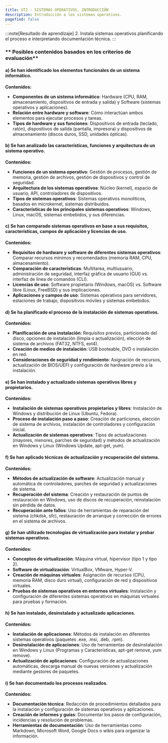 ```yaml
---
title: UT2 - SISTEMAS OPERATIVOS. INTRODUCCIÓN
description: Introducción a los sistemas operativos.
pagefind: false
---
```


:::note[Resultado de aprendizaje]
 2. Instala sistemas operativos planificando el proceso e interpretando documentación técnica.
:::

### ** Posibles contenidos basados en los criterios de evaluación**

#### **a) Se han identificado los elementos funcionales de un sistema informático.**
**Contenidos:**
- **Componentes de un sistema informático**: Hardware (CPU, RAM, almacenamiento, dispositivos de entrada y salida) y Software (sistemas operativos y aplicaciones).
- **Relación entre hardware y software**: Cómo interactúan ambos elementos para ejecutar procesos y tareas.
- **Tipos de hardware y sus funciones**: Dispositivos de entrada (teclado, ratón), dispositivos de salida (pantalla, impresora) y dispositivos de almacenamiento (discos duros, SSD, unidades ópticas).

#### **b) Se han analizado las características, funciones y arquitectura de un sistema operativo.**
**Contenidos:**
- **Funciones de un sistema operativo**: Gestión de procesos, gestión de memoria, gestión de archivos, gestión de dispositivos y control de seguridad.
- **Arquitectura de los sistemas operativos**: Núcleo (kernel), espacio de usuario, API, controladores de dispositivos.
- **Tipos de sistemas operativos**: Sistemas operativos monolíticos, basados en microkernel, sistemas distribuidos.
- **Características de los principales sistemas operativos**: Windows, Linux, macOS, sistemas embebidos, y sus diferencias.

#### **c) Se han comparado sistemas operativos en base a sus requisitos, características, campos de aplicación y licencias de uso.**
**Contenidos:**
- **Requisitos de hardware y software de diferentes sistemas operativos**: Comparar recursos mínimos y recomendados (memoria RAM, CPU, almacenamiento).
- **Comparación de características**: Multitarea, multiusuario, administración de seguridad, interfaz gráfica de usuario (GUI) vs. interfaz de línea de comandos (CLI).
- **Licencias de uso**: Software propietario (Windows, macOS) vs. Software libre (Linux, FreeBSD) y sus implicaciones.
- **Aplicaciones y campos de uso**: Sistemas operativos para servidores, estaciones de trabajo, dispositivos móviles y sistemas embebidos.

#### **d) Se ha planificado el proceso de la instalación de sistemas operativos.**
**Contenidos:**
- **Planificación de una instalación**: Requisitos previos, particionado del disco, opciones de instalación (limpia o actualización), elección de sistema de archivos (FAT32, NTFS, ext4).
- **Creación de medios de instalación**: USB booteable, DVD o instalación en red.
- **Consideraciones de seguridad y rendimiento**: Asignación de recursos, actualización de BIOS/UEFI y configuración de hardware previo a la instalación.

#### **e) Se han instalado y actualizado sistemas operativos libres y propietarios.**
**Contenidos:**
- **Instalación de sistemas operativos propietarios y libres**: Instalación de Windows y distribución de Linux (Ubuntu, Fedora).
- **Proceso de instalación paso a paso**: Creación de particiones, elección de sistema de archivos, instalación de controladores y configuración inicial.
- **Actualización de sistemas operativos**: Tipos de actualizaciones (mayores, menores, parches de seguridad) y métodos de actualización en Windows y Linux (Windows Update, apt-get, yum).

#### **f) Se han aplicado técnicas de actualización y recuperación del sistema.**
**Contenidos:**
- **Métodos de actualización de software**: Actualización manual y automática de controladores, parches de seguridad y actualizaciones de sistema.
- **Recuperación del sistema**: Creación y restauración de puntos de restauración en Windows, uso de discos de recuperación, reinstalación sin pérdida de datos.
- **Recuperación ante fallos**: Uso de herramientas de reparación del sistema (chkdsk, sfc), restauración de arranque y corrección de errores en el sistema de archivos.

#### **g) Se han utilizado tecnologías de virtualización para instalar y probar sistemas operativos.**
**Contenidos:**
- **Conceptos de virtualización**: Máquina virtual, hipervisor (tipo 1 y tipo 2).
- **Software de virtualización**: VirtualBox, VMware, Hyper-V.
- **Creación de máquinas virtuales**: Asignación de recursos (CPU, memoria RAM, disco duro virtual), configuración de red y dispositivos virtuales.
- **Pruebas de sistemas operativos en entornos virtuales**: Instalación y configuración de diferentes sistemas operativos en máquinas virtuales para pruebas y formación.

#### **h) Se han instalado, desinstalado y actualizado aplicaciones.**
**Contenidos:**
- **Instalación de aplicaciones**: Métodos de instalación en diferentes sistemas operativos (paquetes .exe, .msi, .deb, .rpm).
- **Desinstalación de aplicaciones**: Uso de herramientas de desinstalación en Windows y Linux (Programas y Características, apt-get remove, yum remove).
- **Actualización de aplicaciones**: Configuración de actualizaciones automáticas, descarga manual de nuevas versiones y actualización mediante gestores de paquetes.

#### **i) Se han documentado los procesos realizados.**
**Contenidos:**
- **Documentación técnica**: Redacción de procedimientos detallados para la instalación y configuración de sistemas operativos y aplicaciones.
- **Creación de informes y guías**: Documentar los pasos de configuración, incidencias y resolución de problemas.
- **Herramientas de documentación**: Uso de herramientas como Markdown, Microsoft Word, Google Docs o wikis para organizar la información.
